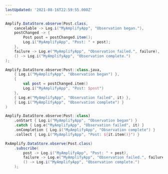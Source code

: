 ```yaml
---
lastUpdated: '2021-08-16T22:59:55.000Z'
---
```

<BlockSwitcher>
<Block name="Java">

```java
Amplify.DataStore.observe(Post.class,
    cancelable -> Log.i("MyAmplifyApp", "Observation began."),
    postChanged -> {
        Post post = postChanged.item();
        Log.i("MyAmplifyApp", "Post: " + post);
    },
    failure -> Log.e("MyAmplifyApp", "Observation failed.", failure),
    () -> Log.i("MyAmplifyApp", "Observation complete.")
);
```

</Block>
<Block name="Kotlin - Callbacks">

```kotlin
Amplify.DataStore.observe(Post::class.java,
    { Log.i("MyAmplifyApp", "Observation began") },
    {
        val post = postChanged.item()
        Log.i("MyAmplifyApp", "Post: $post")
    },
    { Log.e("MyAmplifyApp", "Observation failed", it) },
    { Log.i("MyAmplifyApp", "Observation complete") }
)
```

</Block>
<Block name="Kotlin - Coroutines (Beta)">

```kotlin
Amplify.DataStore.observe(Post::class)
    .onStart { Log.i("MyAmplifyApp", "Observation began") }
    .catch { Log.e("MyAmplifyApp", "Observation failed", it) }
    .onCompletion { Log.i("MyAmplifyApp", "Observation complete") }
    .collect { Log.i("MyAmplifyApp", "Post: ${it.item()}") }
```

</Block>
<Block name="RxJava">

```java
RxAmplify.DataStore.observe(Post.class)
    .subscribe(
        post -> Log.i("MyAmplifyApp", "Post: " + post),
        failure -> Log.e("MyAmplifyApp", "Observation failed.", failure),
        () -> Log.i("MyAmplifyApp", "Observation complete.")
    );
```

</Block>
</BlockSwitcher>
